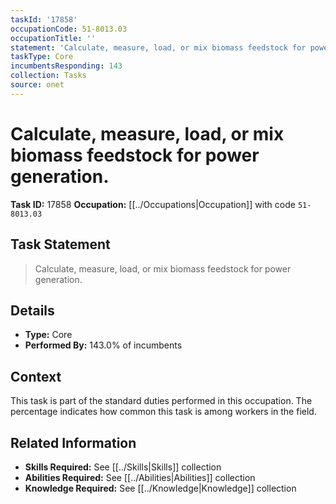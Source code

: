 ```yaml
---
taskId: '17858'
occupationCode: 51-8013.03
occupationTitle: ''
statement: 'Calculate, measure, load, or mix biomass feedstock for power generation.'
taskType: Core
incumbentsResponding: 143
collection: Tasks
source: onet
---
```

# Calculate, measure, load, or mix biomass feedstock for power generation.

**Task ID:** 17858
**Occupation:** [[../Occupations|Occupation]] with code `51-8013.03`

## Task Statement

> Calculate, measure, load, or mix biomass feedstock for power generation.

## Details

- **Type:** Core
- **Performed By:** 143.0% of incumbents

## Context

This task is part of the standard duties performed in this occupation. The percentage indicates how common this task is among workers in the field.

## Related Information

- **Skills Required:** See [[../Skills|Skills]] collection
- **Abilities Required:** See [[../Abilities|Abilities]] collection
- **Knowledge Required:** See [[../Knowledge|Knowledge]] collection
